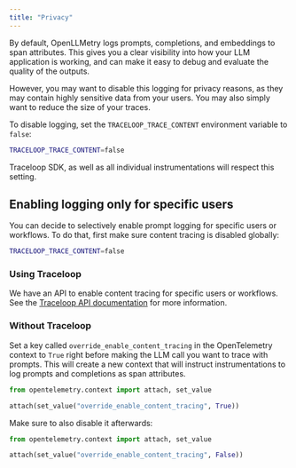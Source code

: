 ```yaml
---
title: "Privacy"
---
```


By default, OpenLLMetry logs prompts, completions, and embeddings to span attributes.
This gives you a clear visibility into how your LLM application is working, and can make it easy to debug and evaluate the quality of the outputs.

However, you may want to disable this logging for privacy reasons, as they may contain highly sensitive data from your users.
You may also simply want to reduce the size of your traces.

To disable logging, set the `TRACELOOP_TRACE_CONTENT` environment variable to `false`:

```bash
TRACELOOP_TRACE_CONTENT=false
```

Traceloop SDK, as well as all individual instrumentations will respect this setting.

## Enabling logging only for specific users

You can decide to selectively enable prompt logging for specific users or workflows.
To do that, first make sure content tracing is disabled globally:

```bash
TRACELOOP_TRACE_CONTENT=false
```

### Using Traceloop

We have an API to enable content tracing for specific users or workflows.
See the [Traceloop API documentation](/api/privacy/whitelist_user) for more information.

### Without Traceloop

Set a key called `override_enable_content_tracing` in the OpenTelemetry context to `True` right before making the LLM call
you want to trace with prompts.
This will create a new context that will instruct instrumentations to log prompts and completions as span attributes.

```python Python
from opentelemetry.context import attach, set_value

attach(set_value("override_enable_content_tracing", True))
```

Make sure to also disable it afterwards:

```python Python
from opentelemetry.context import attach, set_value

attach(set_value("override_enable_content_tracing", False))
```
